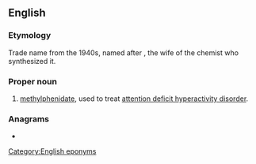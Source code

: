 ==English==

===Etymology===
Trade name from the 1940s, named after {{term|Rita|lang=en}}, the wife of the chemist who synthesized it.

===Proper noun===
{{en-proper noun}}

# {{lb|en|pharmaceutical drug}} [[methylphenidate]], used to treat [[attention deficit hyperactivity disorder]].

===Anagrams===
* {{anagrams|en|trailin'}}

[[Category:English eponyms]]